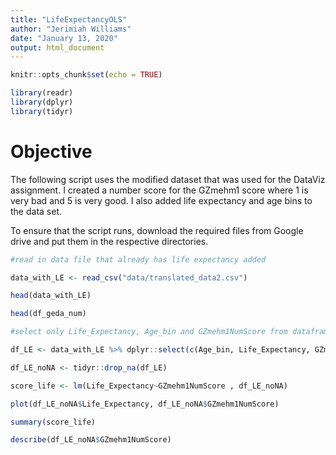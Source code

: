 ```yaml
---
title: "LifeExpectancyOLS"
author: "Jerimiah Williams"
date: "January 13, 2020"
output: html_document
---
```


```r
knitr::opts_chunk$set(echo = TRUE)
```

```r
library(readr)
library(dplyr)
library(tidyr)
```

# Objective

The following script uses the modified dataset that was used for the DataViz assignment. I created a number score for the GZmehm1 score where 1 is very bad and 5 is very good. I also added life expectancy and age bins to the data set. 

To ensure that the script runs, download the required files from Google drive and put them in the respective directories. 

```r
#read in data file that already has life expectancy added

data_with_LE <- read_csv("data/translated_data2.csv")


```

```r
head(data_with_LE)
```
```r
head(df_geda_num)
```

```r
#select only Life_Expectancy, Age_bin and GZmehm1NumScore from dataframe with life expectancy

df_LE <- data_with_LE %>% dplyr::select(c(Age_bin, Life_Expectancy, GZmehm1NumScore))

```


```r
df_LE_noNA <- tidyr::drop_na(df_LE)
```


```r
score_life <- lm(Life_Expectancy~GZmehm1NumScore , df_LE_noNA)
```

```r
plot(df_LE_noNA$Life_Expectancy, df_LE_noNA$GZmehm1NumScore)
```


```r
summary(score_life)
```


```r
describe(df_LE_noNA$GZmehm1NumScore)
```






